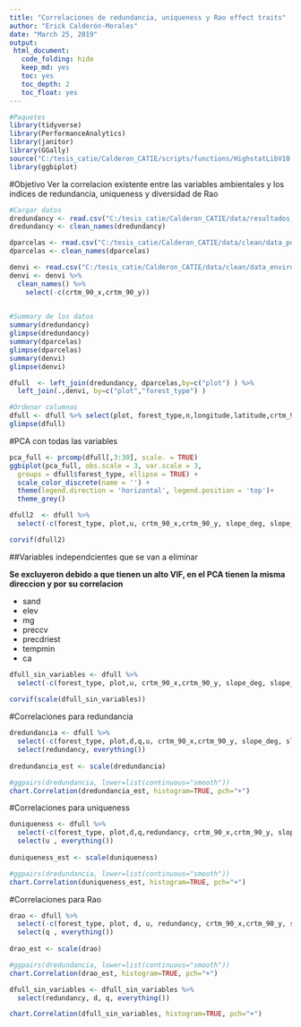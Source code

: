 ```yaml
---
title: "Correlaciones de redundancia, uniqueness y Rao effect traits"
author: "Erick Calderón-Morales"
date: "March 25, 2019"
output:   
 html_document:
   code_folding: hide
   keep_md: yes
   toc: yes
   toc_depth: 2
   toc_float: yes
---
```


```r
#Paquetes
library(tidyverse)
library(PerformanceAnalytics)
library(janitor)
library(GGally)
source("C:/tesis_catie/Calderon_CATIE/scripts/functions/HighstatLibV10.R")
library(ggbiplot)
```



#Objetivo
Ver la correlacion existente entre las variables ambientales y los indices de redundancia, uniqueness y diversidad de Rao

```r
#Cargar datos
dredundancy <- read.csv("C:/tesis_catie/Calderon_CATIE/data/resultados_csv/data_indices_eff_redundancy.csv", header=T)
dredundancy <- clean_names(dredundancy)

dparcelas <- read.csv("C:/tesis_catie/Calderon_CATIE/data/clean/data_posicion_parcelas.csv", header = T)
dparcelas <- clean_names(dparcelas)

denvi <- read.csv("C:/tesis_catie/Calderon_CATIE/data/clean/data_enviroment_worldclim_clean.csv", header = T)
denvi <- denvi %>%
  clean_names() %>% 
    select(-c(crtm_90_x,crtm_90_y)) 
    
```

```r
#Summary de los datos 
summary(dredundancy)
glimpse(dredundancy)
summary(dparcelas)
glimpse(dparcelas)
summary(denvi)
glimpse(denvi)
```

```r
dfull  <- left_join(dredundancy, dparcelas,by=c("plot") ) %>% 
  left_join(.,denvi, by=c("plot","forest_type") )

#Ordenar columnas
dfull <- dfull %>% select(plot, forest_type,n,longitude,latitude,crtm_90_x,crtm_90_y, everything()) 
glimpse(dfull)
```


#PCA con todas las variables
```r
pca_full <- prcomp(dfull[,3:30], scale. = TRUE)
ggbiplot(pca_full, obs.scale = 3, var.scale = 3,
  groups = dfull$forest_type, ellipse = TRUE) +
  scale_color_discrete(name = '') +
  theme(legend.direction = 'horizontal', legend.position = 'top')+
  theme_grey()
```





```r
dfull2  <- dfull %>% 
  select(-c(forest_type, plot,u, crtm_90_x,crtm_90_y, slope_deg, slope_per))

corvif(dfull2)
```



##Variables independcientes que se van a eliminar

__Se excluyeron debido a que tienen un alto VIF, en el PCA tienen la misma direccion y por su correlacion__

+ sand        
+ elev 
+ mg
+ preccv
+ precdriest
+ tempmin
+ ca


```r

dfull_sin_variables <- dfull %>% 
  select(-c(forest_type, plot,u, crtm_90_x,crtm_90_y, slope_deg, slope_per,"sand","elev","mg","preccv","precdriest","tempmin","ca" ))
  
corvif(scale(dfull_sin_variables))
```

#Correlaciones para redundancia
```r
dredundancia <- dfull %>% 
  select(-c(forest_type, plot,d,q,u, crtm_90_x,crtm_90_y, slope_deg, slope_per )) %>% 
  select(redundancy, everything())
  
dredundancia_est <- scale(dredundancia)

#ggpairs(dredundancia, lower=list(continuous="smooth"))
chart.Correlation(dredundancia_est, histogram=TRUE, pch="+") 

```

#Correlaciones para uniqueness
```r
duniqueness <- dfull %>% 
  select(-c(forest_type, plot,d,q,redundancy, crtm_90_x,crtm_90_y, slope_deg, slope_per )) %>% 
  select(u , everything())
  
duniqueness_est <- scale(duniqueness)

#ggpairs(dredundancia, lower=list(continuous="smooth"))
chart.Correlation(duniqueness_est, histogram=TRUE, pch="+") 

```



#Correlaciones para Rao
```r

drao <- dfull %>% 
  select(-c(forest_type, plot, d, u, redundancy, crtm_90_x,crtm_90_y, slope_deg, slope_per)) %>% 
  select(q , everything())
  
drao_est <- scale(drao)

#ggpairs(dredundancia, lower=list(continuous="smooth"))
chart.Correlation(drao_est, histogram=TRUE, pch="+") 

```


```r

dfull_sin_variables <- dfull_sin_variables %>% 
  select(redundancy, d, q, everything())

chart.Correlation(dfull_sin_variables, histogram=TRUE, pch="+") 
```























